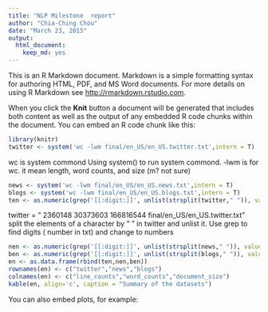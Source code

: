 ```yaml
---
title: "NLP Milestone  report"
author: "Chia-Ching Chou"
date: "March 23, 2015"
output:
  html_document:
    keep_md: yes
---
```


This is an R Markdown document. Markdown is a simple formatting syntax for authoring HTML, PDF, and MS Word documents. For more details on using R Markdown see <http://rmarkdown.rstudio.com>.

When you click the **Knit** button a document will be generated that includes both content as well as the output of any embedded R code chunks within the document. You can embed an R code chunk like this:

```r
library(knitr)
twitter <- system('wc -lwm final/en_US/en_US.twitter.txt',intern = T)
```
 wc is system commond
 Using system() to run system commond. -lwm is for wc. it mean length, word counts, and size (m? not sure)
```r
news <- system('wc -lwm final/en_US/en_US.news.txt',intern = T)
blogs <- system('wc -lwm final/en_US/en_US.blogs.txt',intern = T)
ten <- as.numeric(grep('[[:digit:]]', unlist(strsplit(twitter," ")), value = T))
```
twitter = " 2360148 30373603 166816544 final/en_US/en_US.twitter.txt"
split the elements of a character by " " in twitter and unlist it.
Use grep to find digits ( number in txt) and change to numbers
```r
nen <- as.numeric(grep('[[:digit:]]', unlist(strsplit(news," ")), value = T))
ben <- as.numeric(grep('[[:digit:]]', unlist(strsplit(blogs," ")), value = T))
en <- as.data.frame(rbind(ten,nen,ben))
rownames(en) <- c("twitter","news","blogs")
colnames(en) <- c("line_counts","word_counts","document_size")
kable(en, align='c', caption = "Summary of the datasets")

```

You can also embed plots, for example:

```r

```


